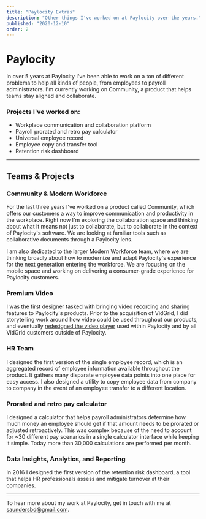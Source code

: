 ```yaml
---
title: "Paylocity Extras"
description: "Other things I've worked on at Paylocity over the years."
published: "2020-12-10"
order: 2
---
```


# Paylocity

In over 5 years at Paylocity I've been able to work on a ton of different problems to help all kinds of people, from employees to payroll administrators. I'm currently working on Community, a product that helps teams stay aligned and collaborate.

### Projects I've worked on:

- Workplace communication and collaboration platform
- Payroll prorated and retro pay calculator
- Universal employee record
- Employee copy and transfer tool
- Retention risk dashboard

---

## Teams & Projects

### Community & Modern Workforce

For the last three years I've worked on a product called Community, which offers our customers a way to improve communication and productivity in the workplace. Right now I'm exploring the collaboration space and thinking about what it means not just to collaborate, but to collaborate in the context of Paylocity's software. We are looking at familiar tools such as collaborative documents through a Paylocity lens.

I am also dedicated to the larger Modern Workforce team, where we are thinking broadly about how to modernize and adapt Paylocity's experience for the next generation entering the workforce. We are focusing on the mobile space and working on delivering a consumer-grade experience for Paylocity customers.

### Premium Video

I was the first designer tasked with bringing video recording and sharing features to Paylocity's products. Prior to the acquisition of VidGrid, I did storytelling work around how video could be used throughout our products, and eventually [redesigned the video player](/projects/vidgrid) used within Paylocity and by all VidGrid customers outside of Paylocity.

<PostImage
  alt="A grid of icons"
  caption="A grid of icons developed for the video player"
  src="/images/projects/paylocity/pcty-vidgrid-"
  width="1320"
  height="1104"
/>

### HR Team

I designed the first version of the single employee record, which is an aggregated record of employee information available throughout the product. It gathers many disparate employee data points into one place for easy access. I also designed a utility to copy employee data from company to company in the event of an employee transfer to a different location.

### Prorated and retro pay calculator

I designed a calculator that helps payroll administrators determine how much money an employee should get if that amount needs to be prorated or adjusted retroactively. This was complex because of the need to account for ~30 different pay scenarios in a single calculator interface while keeping it simple. Today more than 30,000 calculations are performed per month.

<PostImage
  alt="A calendar picker designed for the prorated pay project"
  caption="A calendar picker designed for the prorated pay project"
  src="/images/projects/paylocity/pcty-prorated-calendar-"
  width="1600"
  height="1000"
/>

### Data Insights, Analytics, and Reporting

In 2016 I designed the first version of the retention risk dashboard, a tool that helps HR professionals assess and mitigate turnover at their companies.

---

To hear more about my work at Paylocity, get in touch with me at [saundersbd@gmail.com](mailto:saundersbd@gmail.com).
